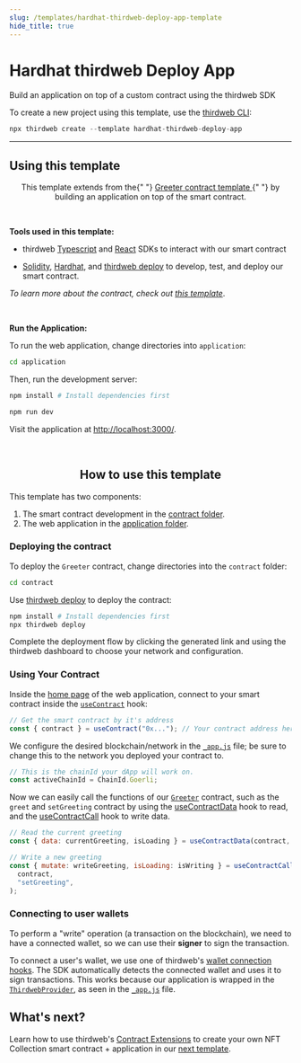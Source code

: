 ```yaml
---
slug: /templates/hardhat-thirdweb-deploy-app-template
hide_title: true
---
```



# Hardhat thirdweb Deploy App

Build an application on top of a custom contract using the thirdweb SDK

To create a new project using this template, use the [thirdweb CLI](/cli):

```jsx
npx thirdweb create --template hardhat-thirdweb-deploy-app
```

<div
  style={{
    display: "flex",
    flexDirection: "row",
    gap: "2%",
    marginBottom: 32,
    width: "100%",
    alignItems: "center",
    justifyContent: "center",
    marginTop: 16,
  }}
>
  <ViewCodeButton
    link="https://github.com/thirdweb-example/hardhat-thirdweb-deploy-app"
    name="hardhat-thirdweb-deploy-app"
  />
</div>

---

## Using this template

<p align="center">
  This template extends from the{" "}
  <a href="https://replit.com/@thirdweb-dev/Get-Started-with-Solidity-using-Hardhat-and-thirdweb-deploy">
    Greeter contract template
  </a>{" "}
  by building an application on top of the smart contract.
</p>

<br />

<b>Tools used in this template: </b>

- thirdweb [Typescript](https://portal.thirdweb.com/typescript) and [React](https://portal.thirdweb.com/react) SDKs to interact with our smart contract

- [Solidity](https://docs.soliditylang.org/en/v0.8.14/), [Hardhat](https://hardhat.org/), and [thirdweb deploy](https://portal.thirdweb.com/thirdweb-deploy) to develop, test, and deploy our smart contract.

_To learn more about the contract, check out [this template](https://replit.com/@thirdweb-dev/Get-Started-with-Solidity-using-Hardhat-and-thirdweb-deploy)_.

<br />

<b>Run the Application:</b>

To run the web application, change directories into `application`:

```bash
cd application
```

Then, run the development server:

```bash
npm install # Install dependencies first

npm run dev
```

Visit the application at [http://localhost:3000/](http://localhost:3000/).

<br />

<h2 align="center">How to use this template</h2>

This template has two components:

1. The smart contract development in the [contract folder](https://github.com/thirdweb-example/hardhat-thirdweb-deploy-app/blob/main/contract).
2. The web application in the [application folder](https://github.com/thirdweb-example/hardhat-thirdweb-deploy-app/blob/main/application).

<h3>Deploying the contract</h3>

To deploy the `Greeter` contract, change directories into the `contract` folder:

```bash
cd contract
```

Use [thirdweb deploy](https://portal.thirdweb.com/thirdweb-deploy) to deploy the contract:

```bash
npm install # Install dependencies first
npx thirdweb deploy
```

Complete the deployment flow by clicking the generated link and using the thirdweb dashboard to choose your network and configuration.

<h3>Using Your Contract</h3>

Inside the [home page](https://github.com/thirdweb-example/hardhat-thirdweb-deploy-app/blob/main/application/pages/index.js) of the web application, connect to your smart contract inside the [`useContract`](https://portal.thirdweb.com/react/react.usecontract#usecontract-function) hook:

```jsx
// Get the smart contract by it's address
const { contract } = useContract("0x..."); // Your contract address here (from the thirdweb dashboard)
```

We configure the desired blockchain/network in the [`_app.js`](https://github.com/thirdweb-example/hardhat-thirdweb-deploy-app/blob/main/application/pages/_app.js) file; be sure to change this to the network you deployed your contract to.

```jsx
// This is the chainId your dApp will work on.
const activeChainId = ChainId.Goerli;
```

Now we can easily call the functions of our [`Greeter`](https://github.com/thirdweb-example/hardhat-thirdweb-deploy-app/blob/main/contract/Greeter.sol) contract, such as the `greet` and `setGreeting` contract by using the [useContractData](https://portal.thirdweb.com/react/react.usecontractdata) hook to read, and the [useContractCall](https://portal.thirdweb.com/react/react.usecontractcall) hook to write data.

```jsx
// Read the current greeting
const { data: currentGreeting, isLoading } = useContractData(contract, "greet");

// Write a new greeting
const { mutate: writeGreeting, isLoading: isWriting } = useContractCall(
  contract,
  "setGreeting",
);
```

### Connecting to user wallets

To perform a "write" operation (a transaction on the blockchain), we need to have a connected wallet, so we can use their **signer** to sign the transaction.

To connect a user's wallet, we use one of thirdweb's [wallet connection hooks](https://portal.thirdweb.com/react/category/wallet-connection). The SDK automatically detects the connected wallet and uses it to sign transactions. This works because our application is wrapped in the [`ThirdwebProvider`](https://portal.thirdweb.com/react/react.thirdwebprovider), as seen in the [`_app.js`](https://github.com/thirdweb-example/hardhat-thirdweb-deploy-app/blob/main/application/pages/_app.js) file.

## What's next?

Learn how to use thirdweb's [Contract Extensions](https://portal.thirdweb.com/thirdweb-deploy/contract-extensions) to create your own NFT Collection smart contract + application in our [next template](https://replit.com/@thirdweb/Create-an-NFT-collection-with-Solidity-thirdweb#.replit).
